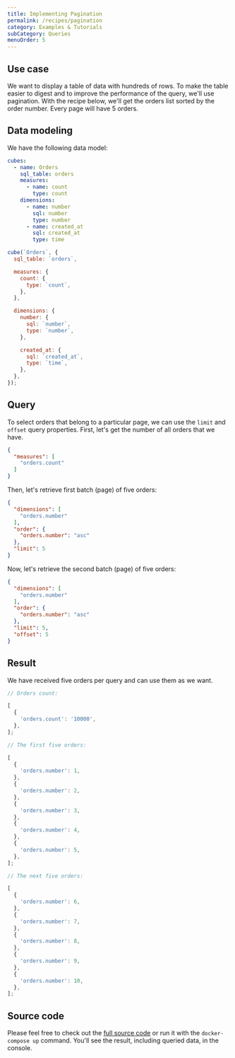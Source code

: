 ```yaml
---
title: Implementing Pagination
permalink: /recipes/pagination
category: Examples & Tutorials
subCategory: Queries
menuOrder: 5
---
```


## Use case

We want to display a table of data with hundreds of rows. To make the table
easier to digest and to improve the performance of the query, we'll use
pagination. With the recipe below, we'll get the orders list sorted by the order
number. Every page will have 5 orders.

## Data modeling

We have the following data model:

<CodeTabs>

```yaml
cubes:
  - name: Orders
    sql_table: orders
    measures:
      - name: count
        type: count
    dimensions:
      - name: number
        sql: number
        type: number
      - name: created_at
        sql: created_at
        type: time
```

```javascript
cube(`Orders`, {
  sql_table: `orders`,

  measures: {
    count: {
      type: `count`,
    },
  },

  dimensions: {
    number: {
      sql: `number`,
      type: `number`,
    },

    created_at: {
      sql: `created_at`,
      type: `time`,
    },
  },
});
```

</CodeTabs>

## Query

To select orders that belong to a particular page, we can use the `limit` and
`offset` query properties. First, let's get the number of all orders that we have.

```json
{
  "measures": [
    "orders.count"
  ]
}
```

Then, let's retrieve first batch (page) of five orders:

```json
{
  "dimensions": [
    "orders.number"
  ],
  "order": {
    "orders.number": "asc"
  },
  "limit": 5
}
```

Now, let's retrieve the second batch (page) of five orders:

```json
{
  "dimensions": [
    "orders.number"
  ],
  "order": {
    "orders.number": "asc"
  },
  "limit": 5,
  "offset": 5
}
```

## Result

We have received five orders per query and can use them as we want.

```javascript
// Orders count:

[
  {
    'orders.count': '10000',
  },
];
```

```javascript
// The first five orders:

[
  {
    'orders.number': 1,
  },
  {
    'orders.number': 2,
  },
  {
    'orders.number': 3,
  },
  {
    'orders.number': 4,
  },
  {
    'orders.number': 5,
  },
];
```

```javascript
// The next five orders:

[
  {
    'orders.number': 6,
  },
  {
    'orders.number': 7,
  },
  {
    'orders.number': 8,
  },
  {
    'orders.number': 9,
  },
  {
    'orders.number': 10,
  },
];
```

## Source code

Please feel free to check out the
[full source code](https://github.com/cube-js/cube/tree/master/examples/recipes/pagination)
or run it with the `docker-compose up` command. You'll see the result, including
queried data, in the console.
